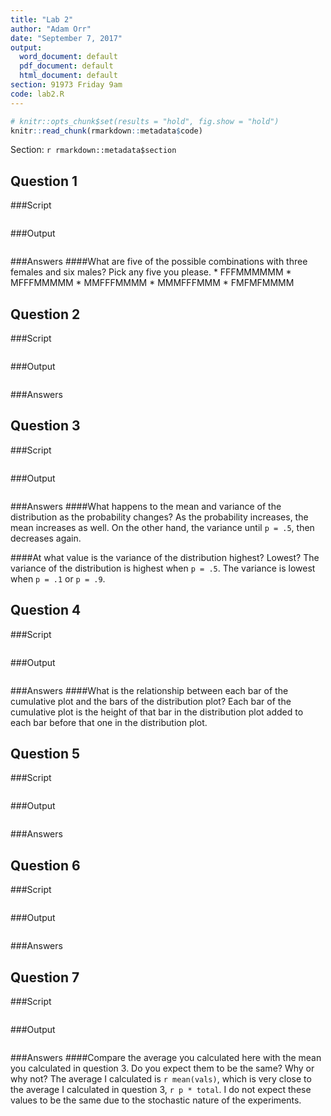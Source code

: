 ```yaml
---
title: "Lab 2"
author: "Adam Orr"
date: "September 7, 2017"
output:
  word_document: default
  pdf_document: default
  html_document: default
section: 91973 Friday 9am
code: lab2.R
---
```




```r
# knitr::opts_chunk$set(results = "hold", fig.show = "hold")
knitr::read_chunk(rmarkdown::metadata$code)
```

Section: `r rmarkdown::metadata$section`

## Question 1
###Script
```r
```

###Output
```r
```

###Answers
####What are five of the possible combinations with three females and six males? Pick any five you please.
 * FFFMMMMMM
 * MFFFMMMMM
 * MMFFFMMMM
 * MMMFFFMMM
 * FMFMFMMMM

## Question 2
###Script
```r
```
###Output
```r
```

###Answers


## Question 3
###Script
```r
```
###Output
```r
```

###Answers
####What happens to the mean and variance of the distribution as the probability changes?
As the probability increases, the mean increases as well. On the other hand, the variance until `p = .5`, then decreases again.

####At what value is the variance of the distribution highest? Lowest?
The variance of the distribution is highest when `p = .5`. The variance is lowest when `p = .1` or `p = .9`.

## Question 4
###Script
```r
```
###Output
```r
```

###Answers
####What is the relationship between each bar of the cumulative plot and the bars of the distribution plot?
Each bar of the cumulative plot is the height of that bar in the distribution plot added to each bar before that one in the distribution plot.


## Question 5
###Script
```r
```
###Output
```r
```

###Answers

## Question 6
###Script
```r
```
###Output
```r
```

###Answers

## Question 7
###Script
```r
```
###Output
```r
```

###Answers
####Compare the average you calculated here with the mean you calculated in question 3. Do you expect them to be the same? Why or why not?
The average I calculated is `r mean(vals)`, which is very close to the average I calculated in question 3, `r p * total`. I do not expect these values to be the same due to the stochastic nature of the experiments.


